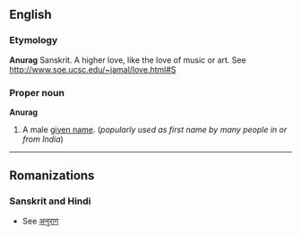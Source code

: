 ==English==

===Etymology===
'''Anurag''' Sanskrit. A higher love, like the love of music or art. See [[http://www.soe.ucsc.edu/~jamal/love.html#S]]

===Proper noun===
'''Anurag'''
#A male [[given name]]. (''popularly used as first name by many people in or from India'')
----
==Romanizations==
===Sanskrit and Hindi===
*See [[अनुराग]]